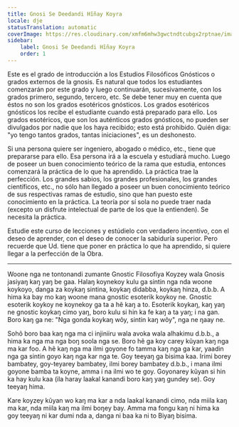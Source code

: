 ```yaml
---
title: Gnosi Se Deedandi Hĩñay Koyra
locale: dje
statusTranslation: automatic
coverImage: https://res.cloudinary.com/xmfm6mhw3gwctndtcubgx2rptnae/image/upload/v1741354450/small_cover_introduccion_a_la_gnosis_57a3fc8d72.webp
sidebar:
    label: Gnosi Se Deedandi Hĩñay Koyra
    order: 1
---
```

Este es el grado de introducción a los Estudios Filosóficos Gnósticos o grados externos de la gnosis. Es natural que todos los estudiantes comenzarán por este grado y luego continuarán, sucesivamente, con los grados primero, segundo, tercero, etc. Se debe tener muy en cuenta que éstos no son los grados esotéricos gnósticos. Los grados esotéricos gnósticos los recibe el estudiante cuando está preparado para ello. Los grados esotéricos, que son los auténticos grados gnósticos, no pueden ser divulgados por nadie que los haya recibido; esto está prohibido. Quién diga: "yo tengo tantos grados, tantas iniciaciones", es un deshonesto.

Si una persona quiere ser ingeniero, abogado o médico, etc., tiene que prepararse para ello. Esa persona irá a la escuela y estudiará mucho. Luego de poseer un buen conocimiento teórico de la rama que estudia, entonces comenzará la práctica de lo que ha aprendido. La práctica trae la perfección. Los grandes sabios, los grandes profesionales, los grandes científicos, etc., no sólo han llegado a poseer un buen conocimiento teórico de sus respectivas ramas de estudio, sino que han puesto este conocimiento en la práctica. La teoría por sí sola no puede traer nada (excepto un disfrute intelectual de parte de los que la entienden). Se necesita la práctica.

Estudie este curso de lecciones y estúdielo con verdadero incentivo, con el deseo de aprender, con el deseo de conocer la sabiduría superior. Pero recuerde que Ud. tiene que poner en práctica lo que ha aprendido, si quiere llegar a la perfección de la Obra.

---
Woone nga ne tontonandi zumante Gnostic Filosofiya Koyzey wala Gnosis jasiyaŋ kaŋ yaŋ be gaa. Halaŋ koynekoy kulu ga sintin nga nda woone koykoyo, danga za koykaŋ sintina, koykaŋ didabba, koykaŋ hinza, d.b.b. A hima ka bay mo kaŋ woone mana gnostic esoterik koykoy ne. Gnostic esoterik koykoy ne koynekoy ga ta a hẽ kaŋ a to. Esoterik koykaŋ, kaŋ yaŋ ne gnostic koykaŋ cimo yaŋ, boro kulu si hin ka fe kaŋ a ta yaŋ; i na gan. Boro kaŋ ga ne: "Nga gonda koykaŋ wõy, sintin kaŋ wõy", nga ne ŋaay ne.

Sohõ boro baa kaŋ nga ma ci injiniiru wala avoka wala alhakimu d.b.b., a hima ka nga ma nga boŋ soola nga se. Boro hẽ ga koy carey kũyan kaŋ nga ma kar foo. A hẽ kaŋ nga ma ilmi goyone fo tamma kaŋ nga ga kar, yaadin nga ga sintin goyo kaŋ nga kar nga te. Goy teeyaŋ ga bisima kaa. Irimi borey bambatey, goy-teyarey bambatey, ilmi borey bambatey d.b.b., i mana ilmi goyone bamba ta koyne, amma i na ilmi wo te goy. Goyonarey kũyan si hin ka hay kulu kaa (ila haray laakal kanandi boro kaŋ yaŋ gundey se). Goy teeyaŋ hima.

Kare koyzey kũyan wo kaŋ ma kar a nda laakal kanandi cimo, nda miila kaŋ ma kar, nda miila kaŋ ma ilmi boŋey bay. Amma ma fongu kaŋ ni hima ka goy teeyaŋ ni kar dumi nda a, danga ni baa ka ni to Biyaŋ bisima.
